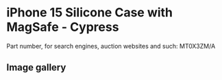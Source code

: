 
# iPhone 15 Silicone Case with MagSafe - Cypress

Part number, for search engines, auction websites and such: MT0X3ZM/A

## Image gallery

<div style={{ width: "768px" }}>
  <GalleryComponent
    images={[
      {
        original: "/everysource/MT0X3.png",
        thumbnail: "/everypreview/MT0X3.png",
      },
      {
        original: "/everysource/MT0X3_AV1.png",
        thumbnail: "/everypreview/MT0X3_AV1.png",
      },
      {
        original: "/everysource/MT0X3_AV2.png",
        thumbnail: "/everypreview/MT0X3_AV2.png",
      },
      {
        original: "/everysource/MT0X3_AV3.png",
        thumbnail: "/everypreview/MT0X3_AV3.png",
      },
      {
        original: "/everysource/MT0X3_AV4.png",
        thumbnail: "/everypreview/MT0X3_AV4.png",
      },
      {
        original: "/everysource/MT0X3_AV5.png",
        thumbnail: "/everypreview/MT0X3_AV5.png",
      },
      {
        original: "/everysource/MT0X3_AV6.png",
        thumbnail: "/everypreview/MT0X3_AV6.png",
      }
    ]}
  />
</div>